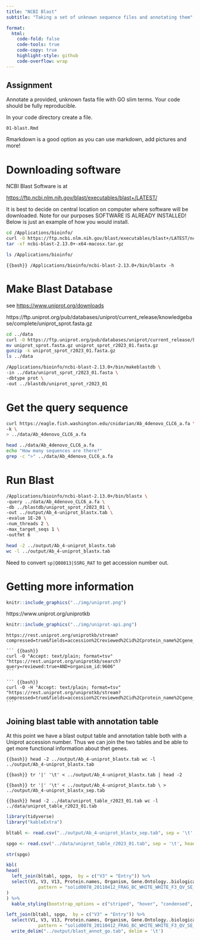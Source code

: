 ```yaml
---
title: "NCBI Blast"
subtitle: "Taking a set of unknown sequence files and annotating them"

format:
  html:
    code-fold: false
    code-tools: true
    code-copy: true
    highlight-style: github
    code-overflow: wrap
---
```


::: callout-important
## Assignment

Annotate a provided, unknown fasta file with GO slim terms. Your code should be fully reproducible.
:::

In your code directory create a file.

`01-blast.Rmd`

::: callout-tip
Rmarkdown is a good option as you can use markdown, add pictures and more!
:::

# Downloading software

NCBI Blast Software is at

<https://ftp.ncbi.nlm.nih.gov/blast/executables/blast+/LATEST/>

::: callout-tip
It is best to decide on central location on computer where software will be downloaded. Note for our purposes SOFTWARE IS ALREADY INSTALLED! Below is just an example of how you would install.
:::

``` .bash
cd /Applications/bioinfo/
curl -O https://ftp.ncbi.nlm.nih.gov/blast/executables/blast+/LATEST/ncbi-blast-2.13.0+-x64-macosx.tar.gz
tar -xf ncbi-blast-2.13.0+-x64-macosx.tar.gz
```

``` bash
ls /Applications/bioinfo/
```

```{{bash}}
/Applications/bioinfo/ncbi-blast-2.13.0+/bin/blastx -h
```

# Make Blast Database

see <https://www.uniprot.org/downloads>

https://ftp.uniprot.org/pub/databases/uniprot/current_release/knowledgebase/complete/uniprot_sprot.fasta.gz

``` bash
cd ../data
curl -O https://ftp.uniprot.org/pub/databases/uniprot/current_release/knowledgebase/complete/uniprot_sprot.fasta.gz
mv uniprot_sprot.fasta.gz uniprot_sprot_r2023_01.fasta.gz
gunzip -k uniprot_sprot_r2023_01.fasta.gz
ls ../data
```

``` bash
/Applications/bioinfo/ncbi-blast-2.13.0+/bin/makeblastdb \
-in ../data/uniprot_sprot_r2023_01.fasta \
-dbtype prot \
-out ../blastdb/uniprot_sprot_r2023_01
```

# Get the query sequence

``` bash
curl https://eagle.fish.washington.edu/cnidarian/Ab_4denovo_CLC6_a.fa \
-k \
> ../data/Ab_4denovo_CLC6_a.fa
```

```bash
head ../data/Ab_4denovo_CLC6_a.fa
echo "How many sequences are there?"
grep -c ">" ../data/Ab_4denovo_CLC6_a.fa
```

# Run Blast

``` bash
/Applications/bioinfo/ncbi-blast-2.13.0+/bin/blastx \
-query ../data/Ab_4denovo_CLC6_a.fa \
-db ../blastdb/uniprot_sprot_r2023_01 \
-out ../output/Ab_4-uniprot_blastx.tab \
-evalue 1E-20 \
-num_threads 2 \
-max_target_seqs 1 \
-outfmt 6
```

```bash
head -2 ../output/Ab_4-uniprot_blastx.tab
wc -l ../output/Ab_4-uniprot_blastx.tab
```

Need to convert `sp|Q08013|SSRG_RAT` to get accession number out.

# Getting more information

```r
knitr::include_graphics("../img/uniprot.png")
```

https://www.uniprot.org/uniprotkb

```r
knitr::include_graphics("../img/uniprot-api.png")
```

```         
https://rest.uniprot.org/uniprotkb/stream?compressed=true&fields=accession%2Creviewed%2Cid%2Cprotein_name%2Cgene_names%2Corganism_name%2Clength%2Cgo_f%2Cgo%2Cgo_p%2Cgo_c%2Cgo_id%2Ccc_interaction%2Cec%2Cxref_reactome%2Cxref_unipathway%2Cxref_interpro&format=tsv&query=%28%2A%29%20AND%20%28reviewed%3Atrue%29
```

````         
``` {{bash}}
curl -O "Accept: text/plain; format=tsv" "https://rest.uniprot.org/uniprotkb/search?query=reviewed:true+AND+organism_id:9606"
```
````

````         
``` {{bash}}
curl -O -H "Accept: text/plain; format=tsv" "https://rest.uniprot.org/uniprotkb/stream?compressed=true&fields=accession%2Creviewed%2Cid%2Cprotein_name%2Cgene_names%2Corganism_name%2Clength%2Cgo_f%2Cgo%2Cgo_p%2Cgo_c%2Cgo_id%2Ccc_interaction%2Cec%2Cxref_reactome%2Cxref_unipathway%2Cxref_interpro&format=tsv&query=%28%2A%29%20AND%20%28reviewed%3Atrue%29"
```
````

## Joining blast table with annotation table

At this point we have a blast output table and annotation table both with a Uniprot accession number. Thus we can join the two tables and be able to get more functional information about thet genes.

```{{bash}}
head -2 ../output/Ab_4-uniprot_blastx.tab
wc -l ../output/Ab_4-uniprot_blastx.tab
```

```{{bash}}
tr '|' '\t' < ../output/Ab_4-uniprot_blastx.tab | head -2
```

```{{bash}}
tr '|' '\t' < ../output/Ab_4-uniprot_blastx.tab \
> ../output/Ab_4-uniprot_blastx_sep.tab
```

```{{bash}}
head -2 ../data/uniprot_table_r2023_01.tab
wc -l ../data/uniprot_table_r2023_01.tab
```

```r
library(tidyverse)
library("kableExtra")
```

```r
bltabl <- read.csv("../output/Ab_4-uniprot_blastx_sep.tab", sep = '\t', header = FALSE)
```

```r
spgo <- read.csv("../data/uniprot_table_r2023_01.tab", sep = '\t', header = TRUE)
```

```r
str(spgo)
```

```r

kbl(
head(
  left_join(bltabl, spgo,  by = c("V3" = "Entry")) %>%
  select(V1, V3, V13, Protein.names, Organism, Gene.Ontology..biological.process., Gene.Ontology.IDs) %>% mutate(V1 = str_replace_all(V1, 
            pattern = "solid0078_20110412_FRAG_BC_WHITE_WHITE_F3_QV_SE_trimmed", replacement = "Ab"))
)
) %>%
  kable_styling(bootstrap_options = c("striped", "hover", "condensed", "responsive"))

```

```r
left_join(bltabl, spgo,  by = c("V3" = "Entry")) %>%
  select(V1, V3, V13, Protein.names, Organism, Gene.Ontology..biological.process., Gene.Ontology.IDs) %>% mutate(V1 = str_replace_all(V1, 
            pattern = "solid0078_20110412_FRAG_BC_WHITE_WHITE_F3_QV_SE_trimmed", replacement = "Ab")) %>%
  write_delim("../output/blast_annot_go.tab", delim = '\t')
```
